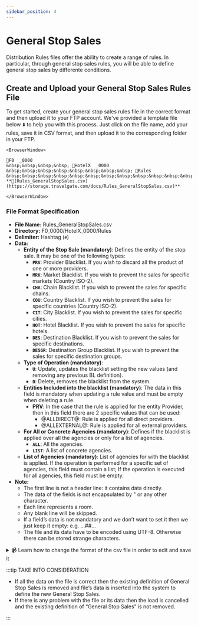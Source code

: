 ```yaml
---
sidebar_position: 4
---
```


# General Stop Sales

Distribution Rules files offer the ability to create a range of rules. In particular, through general stop sales rules, you will be able to define general stop sales by differente conditions. 


## Create and Upload your General Stop Sales Rules File

To get started, create your general stop sales rules file in the correct format and then upload it to your FTP account. We've provided a template file below ⬇️ to help you with this process. Just click on the file name, add your rules, save it in CSV format, and then upload it to the corresponding folder in your FTP.


```mdx-code-block
<BrowserWindow>

📁F0  _0000  
&nbsp;&nbsp;&nbsp;&nbsp; 📁HotelX  _0000  
&nbsp;&nbsp;&nbsp;&nbsp;&nbsp;&nbsp;&nbsp;&nbsp; 📁Rules  
&nbsp;&nbsp;&nbsp;&nbsp;&nbsp;&nbsp;&nbsp;&nbsp;&nbsp;&nbsp;&nbsp;&nbsp; **📄[Rules_GeneralStopSales.csv](https://storage.travelgate.com/docs/Rules_GeneralStopSales.csv)**  

</BrowserWindow>
```


### File Format Specification

* **File Name:** Rules_GeneralStopSales.csv
* **Directory:** F0\_0000/HotelX\_0000/Rules
* **Delimiter:** Hashtag (`#`)
* **Data:**
   * **Entity of the Stop Sale (mandatory)**: Defines the entity of the stop sale. It may be one of the following types:
      * **`PRV`**: Provider Blacklist. If you wish to discard all the product of one or more providers.
      * **`MRK`**: Market Blacklist. If you wish to prevent the sales for specific markets (Country ISO-2).
      * **`CHA`**: Chain Blacklist. If you wish to prevent the sales for specific chains.
      * **`COU`**: Country Blacklist. If you wish to prevent the sales for specific countries (Country ISO-2).
      * **`CIT`**: City Blacklist. If you wish to prevent the sales for specific cities.
      * **`HOT`**: Hotel Blacklist. If you wish to prevent the sales for specific hotels.
      * **`DES`**: Destination Blacklist. If you wish to prevent the sales for specific destinations.
      * **`DESGR`**: Destination Group Blacklist. If you wish to prevent the sales for specific destination groups.
   * **Type of Operation (mandatory)**: 
      * **`U`**: Update, updates the blacklist setting the new values (and removing any previous BL definition).
      * **`D`**: Delete, removes the blacklist from the system.
   * **Entities Included into the blacklist (mandatory)**: The data in this field is mandatory when updating a rule value and must be empty when deleting a rule.
      * **PRV**: In the case that the rule is applied for the entity Provider, then in this field there are 2 specific values that can be used:
          * @ALLDIRECT@: Rule is applied for all direct providers.
          * @ALLEXTERNAL@: Rule is applied for all external providers.
   * **For All or Concrete Agencies (mandatory)**: Defines if the blacklist is applied over all the agencies or only for a list of agencies.
      * **`ALL`**: All the agencies.
      * **`LIST`**: A list of concrete agencies.
   * **List of Agencies (mandatory)**: List of agencies for with the blacklist is applied. If the operation is performed for a specific set of agencies, this field must contain a list; If the operation is executed for all agencies, this field must be empty.
* **Note:**
   * The first line is not a header line: it contains data directly.
   * The data of the fields is not encapsulated by " or any other character.
   * Each line represents a room.
   * Any blank line will be skipped.
   * If a field’s data is not mandatory and we don’t want to set it then we just keep it empty: e.g. …##…
   * The file and its data have to be encoded using UTF-8. Otherwise there can be stored strange characters.

<details>
    <summary>📹 Learn how to change the format of the csv file in order to edit and save it</summary>
    <div>
        <div><iframe width="560" height="315" src="https://www.youtube.com/embed/XkOk3SkZ0Sg?si=TYhN1QfMwYE1fusw&amp;controls=0" title="YouTube video player" frameborder="0" allow="accelerometer; autoplay; clipboard-write; encrypted-media; gyroscope; picture-in-picture; web-share" allowfullscreen></iframe></div>
    </div>
</details>


:::tip TAKE INTO CONSIDERATION

* If all the data on the file is correct then the existing definition of General Stop Sales is removed and file’s data is inserted into the system to define the new General Stop Sales.
* If there is any problem with the file or its data then the load is cancelled and the existing definition of “General Stop Sales” is not removed.

:::
